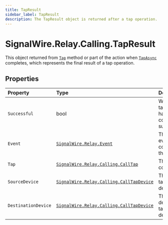 ```yaml
---
title: TapResult
sidebar_label: TapResult
description: The TapResult object is returned after a tap operation.
---
```


[signalwire-relay-calling-calltap]: ../call-tap
[signalwire-relay-calling-calltapdevice-1]: ../call-tap-device
[signalwire-relay-event]: ../../event
[call]: ../call#tap
[call-1]: ../call#tapasync

# SignalWire.Relay.Calling.TapResult

This object returned from [`Tap`][call] method or part of the action when [`TapAsync`][call-1] completes, which represents the final result of a tap operation.

## Properties

| Property | Type | Description |
| :-------- | :---- | :----------- |
| `Successful` | bool | Whether the tap operation has completed successfully. |
| `Event` | [`SignalWire.Relay.Event`][signalwire-relay-event] | The last event that completed the call. |
| `Tap` | [`SignalWire.Relay.Calling.CallTap`][signalwire-relay-calling-calltap] | The call tap configuration. |
| `SourceDevice` | [`SignalWire.Relay.Calling.CallTapDevice`][signalwire-relay-calling-calltapdevice-1] | The source tap device details. |
| `DestinationDevice` | [`SignalWire.Relay.Calling.CallTapDevice`][signalwire-relay-calling-calltapdevice-1] | The destination tap device details. |